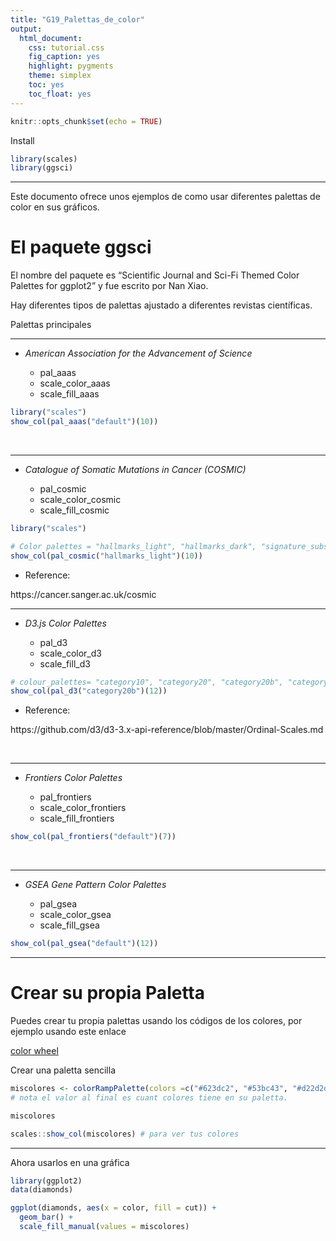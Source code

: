 ```yaml
---
title: "G19_Palettas_de_color"
output:
  html_document:
    css: tutorial.css
    fig_caption: yes
    highlight: pygments
    theme: simplex
    toc: yes
    toc_float: yes
---
```


```r
knitr::opts_chunk$set(echo = TRUE)
```

Install

```r
library(scales)
library(ggsci)
```



***

Este documento ofrece unos ejemplos de como usar diferentes palettas de color en sus gráficos.


# El paquete **ggsci**


El nombre del paquete es "Scientific Journal and Sci-Fi Themed Color Palettes for ggplot2" y fue escrito por Nan Xiao.  

Hay diferentes tipos de palettas ajustado a diferentes revistas científicas.


Palettas principales

***

- *American Association for the Advancement of Science*
 
    - pal_aaas
    - scale_color_aaas
    - scale_fill_aaas

```r
library("scales")
show_col(pal_aaas("default")(10))
```


\ 

***

- *Catalogue of Somatic Mutations in Cancer (COSMIC)* 

    - pal_cosmic
    - scale_color_cosmic
    - scale_fill_cosmic
    
```r
library("scales")

# Color palettes = "hallmarks_light", "hallmarks_dark", "signature_substitutions"
show_col(pal_cosmic("hallmarks_light")(10))
```
    
    
- Reference:

https://cancer.sanger.ac.uk/cosmic
\ 

***

- *D3.js Color Palettes*  

    - pal_d3
    - scale_color_d3
    - scale_fill_d3


```r
# colour_palettes= "category10", "category20", "category20b", "category20c"
show_col(pal_d3("category20b")(12))
```

- Reference:

https://github.com/d3/d3-3.x-api-reference/blob/master/Ordinal-Scales.md
 
        
\ 

***

- *Frontiers Color Palettes*  

    - pal_frontiers
    - scale_color_frontiers
    - scale_fill_frontiers       

```r
show_col(pal_frontiers("default")(7))

```

\ 

***

- *GSEA Gene Pattern Color Palettes*  

    - pal_gsea
    - scale_color_gsea
    - scale_fill_gsea 
    

```r
show_col(pal_gsea("default")(12))
```
 
  
  
***



# Crear su propia Paletta

Puedes crear tu propia palettas usando los códigos de los colores, por ejemplo usando este enlace

[color wheel](https://www.canva.com/colors/color-wheel/)




Crear una paletta sencilla

```r

miscolores <- colorRampPalette(colors =c("#623dc2", "#53bc43", "#d22d2d", "#30a3cf","white" ))(5) 
# nota el valor al final es cuant colores tiene en su paletta. 

miscolores 

scales::show_col(miscolores) # para ver tus colores
``` 

***

Ahora usarlos en una gráfica


```r
library(ggplot2)
data(diamonds)

ggplot(diamonds, aes(x = color, fill = cut)) +
  geom_bar() +
  scale_fill_manual(values = miscolores)
```

